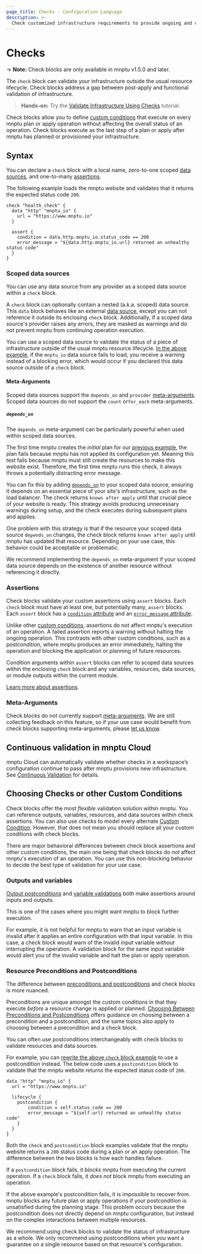 ```yaml
---
page_title: Checks - Configuration Language
description: >-
  Check customized infrastructure requirements to provide ongoing and continuous verification.
---
```


# Checks

-> **Note:** Check blocks are only available in mnptu v1.5.0 and later.

The `check` block can validate your infrastructure outside the usual resource lifecycle. Check blocks address a gap between post-apply and functional validation of infrastructure.

> **Hands-on:** Try the [Validate Infrastructure Using Checks](/mnptu/tutorials/configuration-language/checks) tutorial.

Check blocks allow you to define [custom conditions](/mnptu/language/expressions/custom-conditions) that execute on every mnptu plan or apply operation without affecting the overall status of an operation. Check blocks execute as the last step of a plan or apply after mnptu has planned or provisioned your infrastructure.

## Syntax

You can declare a `check` block with a local name, zero-to-one scoped [data sources](#scoped-data-sources), and one-to-many [assertions](#assertions).

The following example loads the mnptu website and validates that it returns the expected status code `200`.

```hcl
check "health_check" {
  data "http" "mnptu_io" {
    url = "https://www.mnptu.io"
  }

  assert {
    condition = data.http.mnptu_io.status_code == 200
    error_message = "${data.http.mnptu_io.url} returned an unhealthy status code"
  }
}
```

### Scoped data sources

You can use any data source from any provider as a scoped data source within a `check` block.

A `check` block can optionally contain a nested (a.k.a. scoped) data source. This `data` block behaves like an external [data source](/mnptu/language/data-sources), except you can not reference it outside its enclosing `check` block. Additionally, if a scoped data source's provider raises any errors, they are masked as warnings and do not prevent mnptu from continuing operation execution.

You can use a scoped data source to validate the status of a piece of infrastructure outside of the usual mnptu resource lifecycle. [In the above example](#checks-syntax), if the `mnptu_io` data source fails to load, you receive a warning instead of a blocking error, which would occur if you declared this data source outside of a `check` block.

#### Meta-Arguments

Scoped data sources support the `depends_on` and `provider` [meta-arguments](/mnptu/language/resources/syntax#meta-arguments). Scoped data sources do not support the `count` or`for_each` meta-arguments.

##### `depends_on`

The `depends_on` meta-argument can be particularly powerful when used within scoped data sources.

The first time mnptu creates the _initial_ plan for our [previous example](#checks-syntax), the plan fails because mnptu has not applied its configuration yet. Meaning this test fails because mnptu must still create the resources to make this website exist. Therefore, the first time mnptu runs this check, it always throws a potentially distracting error message.

You can fix this by adding [`depends_on`](/mnptu/language/meta-arguments/depends_on) to your scoped data source, ensuring it depends on an essential piece of your site's infrastructure, such as the load balancer. The check returns  `known after apply` until that crucial piece of your website is ready. This strategy avoids producing unnecessary warnings during setup, and the check executes during subsequent plans and applies.

One problem with this strategy is that if the resource your scoped data source `depends_on` changes, the check block returns `known after apply` until mnptu has updated that resource. Depending on your use case, this behavior could be acceptable or problematic.

We recommend implementing the `depends_on` meta-argument if your scoped data source depends on the existence of another resource without referencing it directly.

### Assertions

Check blocks validate your custom assertions using `assert` blocks. Each `check` block must have at least one, but potentially many, `assert` blocks. Each `assert` block has a [`condition` attribute](/mnptu/language/expressions/custom-conditions#condition-expressions) and an [`error_message` attribute](/mnptu/language/expressions/custom-conditions#error-messages).

Unlike other [custom conditions](/mnptu/language/expressions/custom-conditions), assertions do not affect mnptu's execution of an operation. A failed assertion reports a warning without halting the ongoing operation. This contrasts with other custom conditions, such as a postcondition, where mnptu produces an error immediately, halting the operation and blocking the application or planning of future resources.

Condition arguments within `assert` blocks can refer to scoped data sources within the enclosing `check` block and any variables, resources, data sources, or module outputs within the current module.

[Learn more about assertions](/mnptu/language/expressions/custom-conditions#checks-with-assertions).

### Meta-Arguments

Check blocks do not currently support [meta-arguments](/mnptu/language/resources/syntax#meta-arguments). We are still collecting feedback on this feature, so if your use case would benefit from check blocks supporting meta-arguments, please [let us know](https://github.com/hashicorp/mnptu/issues/new/choose).

## Continuous validation in mnptu Cloud

mnptu Cloud can automatically validate whether checks in a workspace’s configuration continue to pass after mnptu provisions new infrastructure. See [Continuous Validation](/mnptu/cloud-docs/workspaces/health#continuous-validation) for details.

## Choosing Checks or other Custom Conditions

Check blocks offer the most _flexible_ validation solution within mnptu. You can reference outputs, variables, resources, and data sources within check assertions. You can also use checks to model every alternate [Custom Condition](/mnptu/language/expressions/custom-conditions). However, that does not mean you should replace all your custom conditions with check blocks.

There are major behavioral differences between check block assertions and other custom conditions, the main one being that check blocks do _not_ affect mnptu's execution of an operation. You can use this non-blocking behavior to decide the best type of validation for your use case.

### Outputs and variables

[Output postconditions](/mnptu/language/expressions/custom-conditions#outputs) and [variable validations](/mnptu/language/expressions/custom-conditions#input-variable-validation) both make assertions around inputs and outputs.

This is one of the cases where you might want mnptu to block further execution. 

For example, it is not helpful for mnptu to warn that an input variable is invalid after it applies an entire configuration with that input variable. In this case, a check block would warn of the invalid input variable _without_ interrupting the operation. A validation block for the same input variable would alert you of the invalid variable and halt the plan or apply operation.

### Resource Preconditions and Postconditions

The difference between [preconditions and postconditions](/mnptu/language/expressions/custom-conditions#preconditions-and-postconditions) and check blocks is more nuanced.

Preconditions are unique amongst the custom conditions in that they execute _before_ a resource change is applied or planned. [Choosing Between Preconditions and Postconditions](/mnptu/language/expressions/custom-conditions#choosing-between-preconditions-and-postconditions) offers guidance on choosing between a precondition and a postcondition, and the same topics also apply to choosing between a precondition and a check block.

You can often use postconditions interchangeably with check blocks to validate resources and data sources.

For example, you can [rewrite the above `check` block example](#checks-syntax) to use a postcondition instead. The below code uses a `postcondition` block to validate that the mnptu website returns the expected status code of `200`.

```hcl
data "http" "mnptu_io" {
  url = "https://www.mnptu.io"

  lifecycle {
    postcondition {
        condition = self.status_code == 200
        error_message = "${self.url} returned an unhealthy status code"
    }
  }
}
```

Both the `check` and `postcondition` block examples validate that the mnptu website returns a `200` status code during a plan or an apply operation. The difference between the two blocks is how each handles failure.

If a `postcondition` block fails, it _blocks_ mnptu from executing the current operation. If a `check` block fails, it _does not_ block mnptu from executing an operation.

If the above example's postcondition fails, it is impossible to recover from. mnptu blocks any future plan or apply operations if your postcondition is unsatisfied during the planning stage. This problem occurs because the postcondition does not directly depend on mnptu configuration, but instead on the complex interactions between multiple resources.

We recommend using check blocks to validate the status of infrastructure as a whole. We only recommend using postconditions when you want a guarantee on a single resource based on that resource's configuration.
